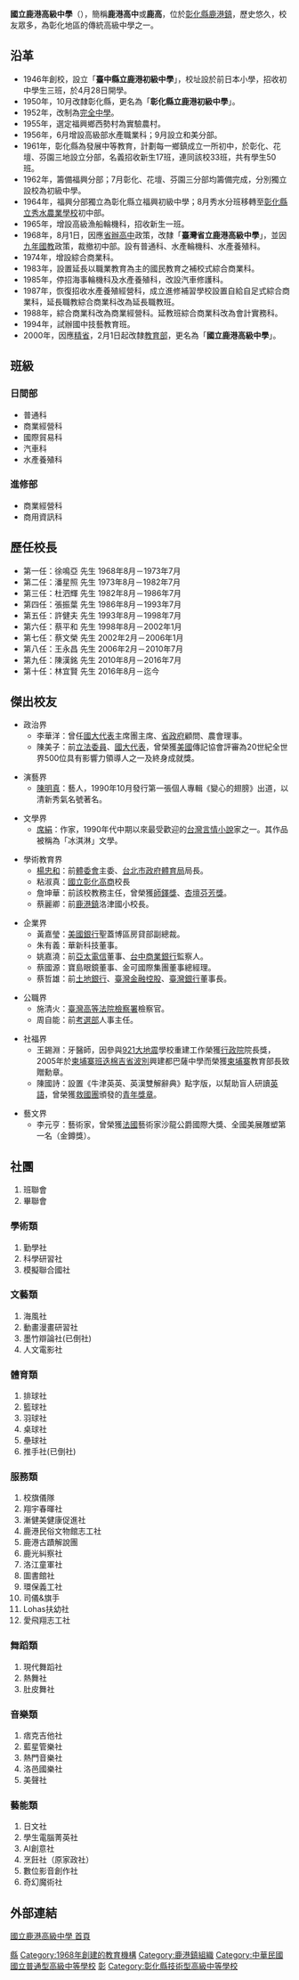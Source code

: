 {{Infobox_School
|name           =國立鹿港高級中學
|image          =National Lu Kang Senior High School entry 20140605a.jpg
|logo           =Lu_Kang_Senior_High_School_Logo.jpg 
|motto          =忠、勤、誠、正
|established    =1946年 臺中縣立鹿港初級中學<br>1950年 彰化縣立鹿港初級中學<br>1968年 台灣省立鹿港高級中學<br>2000年 國立鹿港高級中學
|type           = [[公立學校|國立]]、[[普通型高級中等學校|普通型高中]]附設[[技術型高級中等學校|技術類科]]
|district       ={{ROC-TW}}[[彰化縣|彰化縣]][[鹿港鎮|鹿港鎮]]
|grades         =三年學制
|principal      =林宜賢
|faculty        =102人
|staff          =24人
|students       =1656人
|area           =10.9844公頃  
|magazine       =《鹿高青年》
|address        =505 彰化縣鹿港鎮東石里中山路661號
|website        =http://www.lksh.chc.edu.tw
|classes=日間部37班<br>進修學校12班<br>|coordinates={{Coord|24.06099|120.42371|display=inline,title}}|pushpin_map=Taiwan Changhua|number=04-7772403|caption=鹿港高中校門|fax=04-7783455|other_name=National Lukang Senior High School}}

'''國立鹿港高級中學'''（{{Lang-en|National Lukang Senior High School}}），簡稱'''鹿港高中'''或'''鹿高'''，位於[[彰化縣|彰化縣]][[鹿港鎮|鹿港鎮]]，歷史悠久，校友眾多，為彰化地區的傳統高級中學之一。

==沿革==
*1946年創校，設立「'''臺中縣立鹿港初級中學'''」，校址設於前日本小學，招收初中學生三班，於4月28日開學。
*1950年，10月改隸彰化縣，更名為「'''彰化縣立鹿港初級中學'''」。
*1952年，改制為[[完全中學|完全中學]]。
*1955年，選定福興鄉西勢村為實驗農村。
*1956年，6月增設高級部水產職業科；9月設立和美分部。
*1961年，彰化縣為發展中等教育，計劃每一鄉鎮成立一所初中，於彰化、花壇、芬園三地設立分部，名義招收新生17班，連同該校33班，共有學生50班。
*1962年，籌備福興分部；7月彰化、花壇、芬園三分部均籌備完成，分別獨立設校為初級中學。
*1964年，福興分部獨立為彰化縣立福興初級中學；8月秀水分班移轉至[[國立秀水高級工業職業學校|彰化縣立秀水農業學校]]初中部。
*1965年，增設高級漁船輪機科，招收新生一班。
*1968年，8月1日，因應[[省辦高中|省辦高中]]政策，改隸「'''臺灣省立鹿港高級中學'''」，並因[[九年國教|九年國教]]政策，裁撤初中部。設有普通科、水產輪機科、水產養殖科。
*1974年，增設綜合商業科。
*1983年，設置延長以職業教育為主的國民教育之補校式綜合商業科。
*1985年，停招海事輪機科及水產養殖科，改設汽車修護科。
*1987年，恢復招收水產養殖經營科，成立進修補習學校設置自給自足式綜合商業科，延長職教綜合商業科改為延長職教班。
*1988年，綜合商業科改為商業經營科。延教班綜合商業科改為會計實務科。
*1994年，試辦國中技藝教育班。
*2000年，因應[[精省|精省]]，2月1日起改隸[[中華民國教育部|教育部]]，更名為「'''國立鹿港高級中學'''」。

==班級==
===日間部===
*普通科
*商業經營科
*國際貿易科
*汽車科
*水產養殖科

===進修部===
*商業經營科
*商用資訊科

==歷任校長==
* 第一任：徐鳴亞 先生 1968年8月－1973年7月 
* 第二任：潘星照 先生 1973年8月－1982年7月
* 第三任：杜泗輝 先生 1982年8月－1986年7月
* 第四任：張振葉 先生 1986年8月－1993年7月
* 第五任：許健夫 先生 1993年8月－1998年7月
* 第六任：蔡平和 先生 1998年8月－2002年1月
* 第七任：蔡文榮 先生 2002年2月－2006年1月
* 第八任：王永昌 先生 2006年2月－2010年7月
* 第九任：陳漢銘 先生 2010年8月－2016年7月
* 第十任：林宜賢 先生 2016年8月－迄今

==傑出校友==
*政治界
**李華洋：曾任[[國大代表|國大代表]]主席團主席、[[臺灣省政府|省政府]]顧問、農會理事。
**陳美子：前[[立法委員|立法委員]]、[[國大代表|國大代表]]，曾榮獲[[美國|美國]]傳記協會評審為20世紀全世界500位具有影響力領導人之一及終身成就獎。

*演藝界
**[[陳明真_(藝人)|陳明真]]：藝人，1990年10月發行第一張個人專輯《變心的翅膀》出道，以清新秀氣名號著名。

*文學界
**[[席絹|席絹]]：作家，1990年代中期以來最受歡迎的[[台灣|台灣]][[言情小說|言情小說]]家之一。其作品被稱為「冰淇淋」文學。

*學術教育界
**[[楊忠和|楊忠和]]：前[[教育部體育署|體委會]]主委、[[台北市政府體育局|台北市政府體育局]]局長。
**粘淑真：[[國立彰化高商|國立彰化高商]]校長
**詹坤華：前該校教務主任，曾榮獲[[師鐸獎|師鐸獎]]、[[杏壇芬芳獎|杏壇芬芳獎]]。
**蔡麗卿：前[[鹿港鎮|鹿港鎮]]洛津國小校長。



*企業界
**黃嘉瑩：[[美國銀行|美國銀行]]聖蓋博區房貸部副總裁。
**朱有義：華新科技董事。
**姚嘉澆：前[[亞太電信|亞太電信]]董事、[[台中商業銀行|台中商業銀行]]監察人。
**蔡國源：寶島眼鏡董事、金可國際集團董事總經理。
**蔡哲雄：前[[土地銀行|土地銀行]]、[[臺灣金融控股|臺灣金融控股]]、[[臺灣銀行|臺灣銀行]]董事長。

*公職界
**施清火：[[臺灣高等檢察署|臺灣高等法院檢察署]]檢察官。
**周自能：前[[考選部|考選部]]人事主任。

*社福界
**王錫淵：牙醫師，因參與[[921大地震|921大地震]]學校重建工作榮獲[[行政院|行政院]]院長獎，2005年於[[柬埔寨|柬埔寨]][[班迭棉吉省|班迭棉吉省]][[波別|波別]]興建都巴薩中學而榮獲[[柬埔寨|柬埔寨]]教育部長致贈勳章。
**陳國詩：設置《牛津英英、英漢雙解辭典》點字版，以幫助盲人研讀[[英語|英語]]，曾榮獲[[中國青年救國團|救國團]]頒發的[[青年獎章|青年獎章]]。

*藝文界
**李元亨：藝術家，曾榮獲[[法國|法國]]藝術家沙龍公爵國際大獎、全國美展雕塑第一名（金鐏獎）。

==社團== 
#班聯會
#畢聯會
===學術類===
#勤學社
#科學研習社
#模擬聯合國社

===文藝類===
#海風社
#動畫漫畫研習社
#墨竹辯論社(已倒社)
#人文電影社


===體育類===
#排球社
#籃球社
#羽球社
#桌球社
#壘球社
#推手社(已倒社)

===服務類===
#校旗儀隊
#翔宇春暉社
#漸健美健康促進社
#鹿港民俗文物館志工社
#鹿港古蹟解說團
#鹿光糾察社
#洛江童軍社
#圖書館社
#環保義工社
#司儀&旗手
#Lohas扶幼社
#愛飛翔志工社

===舞蹈類===
#現代舞蹈社
#熱舞社
#肚皮舞社

===音樂類===
#痞克吉他社
#藍星管樂社
#熱門音樂社
#洛邑國樂社
#美聲社

===藝能類===
#日文社
#學生電腦菁英社
#AI創意社
#烹飪社（原家政社）
#數位影音創作社
#奇幻魔術社

==外部連結==
{{commons category|National Lukang Senior High School}}
[http://www.lksh.chc.edu.tw 國立鹿港高級中學 首頁]{{Wayback|url=http://www.lksh.chc.edu.tw/ |date=20200419173852 }}

{{彰化縣高級中等學校}}

[[Category:彰化縣公立普通型高級中等學校|縣]]
[[Category:1968年創建的教育機構|Category:1968年創建的教育機構]]
[[Category:鹿港鎮組織|Category:鹿港鎮組織]]
[[Category:中華民國國立普通型高級中等學校|Category:中華民國國立普通型高級中等學校]]
[[Category:中華民國國立技術型高級中等學校|彰]]
[[Category:彰化縣技術型高級中等學校|Category:彰化縣技術型高級中等學校]]